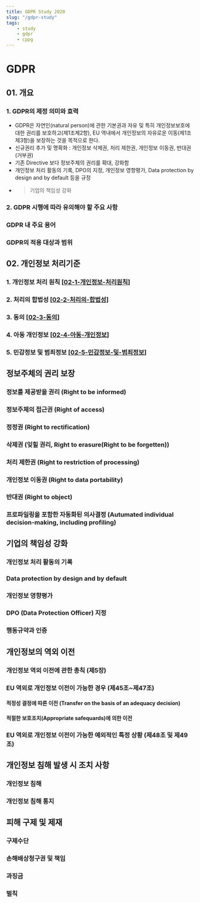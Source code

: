 ```yaml
---
title: GDPR Study 2020
slug: "/gdpr-study"
tags: 
    - study
    - gdpr
    - cppg
---
```


# GDPR 

## 01. 개요

### 1. GDPR의 제정 의미와 효력
- GDPR은 자연인(natural person)에 관한 기본권과 자유 및 특히 개인정보보호에 대한 권리를 보호하고(제1조제2항), EU 역내에서 개인정보의 자유로운 이동(제1조제3항)을 보장하는 것을 목적으로 한다. 
- 신규권리 추가 및 명확화 : 개인정보 삭제권, 처리 제한권, 개인정보 이동권, 반대권(거부권)
- 기존 Directive 보다 정보주체의 권리를 확대, 강화함 
- 개인정보 처리 활동의 기록, DPO의 지정, 개인정보 영향평가, Data protection by design and by default 등을 규정 
- > 기업의 책임성 강화

### 2. GDPR 시행에 따라 유의해야 할 주요 사항

### GDPR 내 주요 용어

### GDPR의 적용 대상과 범위 


## 02. 개인정보 처리기준 

### 1. 개인정보 처리 원칙 [[02-1-개인정보-처리원칙]]

### 2. 처리의 합법성 [[02-2-처리의-합법성]]

### 3. 동의 [[02-3-동의]]

### 4. 아동 개인정보 [[02-4-아동-개인정보]]

### 5. 민감정보 및 범죄정보 [[02-5-민감정보-및-범죄정보]]

## 정보주체의 권리 보장 

### 정보를 제공받을 권리 (Right to be informed)

### 정보주체의 접근권 (Right of access)

### 정정권 (Right to rectification)

### 삭제권 (잊힐 권리, Right to erasure(Right to be forgetten))

### 처리 제한권 (Right to restriction of processing)

### 개인정보 이동권 (Right to data portability)

### 반대권 (Right to object)

### 프로파일링을 포함한 자동화된 의사결정 (Autumated individual decision-making, including profiling)


## 기업의 책임성 강화 

### 개인정보 처리 활동의 기록 

### Data protection by design and by default 

### 개인정보 영향평가

### DPO (Data Protection Officer) 지정 

### 행동규약과 인증



## 개인정보의 역외 이전 

### 개인정보 역외 이전에 관한 총칙 (제5장)

### EU 역외로 개인정보 이전이 가능한 경우 (제45조~제47조)
#### 적정성 결정에 따른 이전 (Transfer on the basis of an adequacy decision)
#### 적절한 보호조치(Appropriate safequards)에 의한 이전 

### EU 역외로 개인정보 이전이 가능한 예외적인 특정 상황 (제48조 및 제49조)


## 개인정보 침해 발생 시 조치 사항

### 개인정보 침해

### 개인정보 침해 통지 

## 피해 구제 및 제재 

### 구제수단

### 손해배상청구권 및 책임

### 과징금

### 벌칙

[//begin]: # "Autogenerated link references for markdown compatibility"
[02-1-개인정보-처리원칙]: 02-1-개인정보-처리원칙 "02 1 개인정보 처리원칙"
[02-2-처리의-합법성]: 02-2-처리의-합법성 "02 2 처리의 합법성"
[02-3-동의]: 02-3-동의 "02 3 동의"
[02-4-아동-개인정보]: 02-4-아동-개인정보 "02 4 아동 개인정보"
[02-5-민감정보-및-범죄정보]: 02-5-민감정보-및-범죄정보 "02 5 민감정보 및 범죄정보"
[//end]: # "Autogenerated link references"